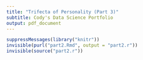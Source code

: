 ```yaml
---
title: "Trifecta of Personality (Part 3)"
subtitle: Cody's Data Science Portfolio
output: pdf_document
---
```





```r

suppressMessages(library("knitr"))
invisible(purl("part2.Rmd", output = "part2.r"))
invisible(source("part2.r"))

```

